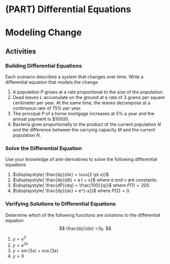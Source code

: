 # (PART) Differential Equations {-}

# Modeling Change


## Activities


### Building Differential Equations

Each scenario  describes a system that changes over time. Write a differential equation that models the change.

1. A population $P$ grows at a rate proportional to the size of the population. 
2. Dead leaves $L$  accumulate on the ground at a rate of 3 grams per square centimeter per year. At the same time, the leaves decompose at a continuous rate of 75\% per year. 
3. The principal $P$ of a home mortgage increases at 5\% a year and the annual payment is \$10000.
4. Bacteria grow proportionally to the product of the current population $N$ and the difference between the carrying capacity $M$ and the current population $N$.


### Solve the Differential Equation

Use your knowledge of anti-derivatives to solve the following differential equations

1. $\displaystyle{ \frac{dy}{dx} = \cos(2 \pi x)}$
2. $\displaystyle{ \frac{ds}{dt} = a t + v}$ where $a$ and $v$ are constants.
3. $\displaystyle{ \frac{dP}{dq} = \frac{100}{q}}$ where $P(1) = 200$.
4. $\displaystyle{ \frac{dy}{dx} = e^{-x}}$ where $P(2) = 0$.


### Verifying Solutions to Differential Equations

Determine which of the following functions are solutions to the differential equation
$$
\frac{dy}{dx} =3y.
$$

1. $y=x^3$
2. $y=e^{3x}$
3. $y=\sin(3x)+\cos(3x)$
4. $y=0$


<!--
## Solutions


### Building Differential Equations

1. $\frac{dP}{dt} = r P$
2. $\frac{dL}{dt} = 3 - 0.75L$
3. $\frac{dP}{dt} = 0.05P - 10000$
4. $\frac{dP}{dt} = k N (M-N)$




### Solve the Differential Equation

Use your knowledge of anti-derivatives to solve the following differential equations

1. $\displaystyle{ y = \frac{1}{2\pi} \sin(2\pi x) + C}$
2. $\displaystyle{ s = \frac{1}{2}a t^2 + vt + C}$
3. $\displaystyle{ P = 100 \ln (q) + 200}$
4. $\displaystyle{ y = -e^{-x} + e^{-2}}$.


### Verifying Solutions to Differential Equations

We must check whether $\frac{dy}{dx} =3y.$

1. $\frac{dy}{dx}=3x^2$ and $3y=3x^3$. These are not equal, so $y=x^3$ is NOT  a solution.
2. $\frac{dy}{dx}=3e^{3x}$ and $3y = 3e^{3x}$. These are equal, so $y=e^{3x}$ is a solution!
3. $\frac{dy}{dx}=3\cos(3x)-3\sin(3x)$ and $3y=3\sin(3x)+3\cos(3x)$. These are not equal (they differ by a negative sign), so  $y=\sin(3x)+\cos(3x)$ is NOT a solution.
4. $\frac{dy}{dx}=0$ and $3y=0$. These are equal, so $y=0$ is a solution!
-->